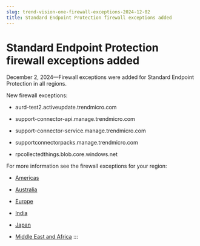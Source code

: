 ```yaml
---
slug: trend-vision-one-firewall-exceptions-2024-12-02
title: Standard Endpoint Protection firewall exceptions added
---
```

# Standard Endpoint Protection firewall exceptions added

December 2, 2024—Firewall exceptions were added for Standard Endpoint Protection in all regions.

New firewall exceptions:

- aurd-test2.activeupdate.trendmicro.com

- support-connector-api.manage.trendmicro.com

- support-connector-service.manage.trendmicro.com

- supportconnectorpacks.manage.trendmicro.com

- rpcollectedthings.blob.core.windows.net

For more information see the firewall exceptions for your region:

- [Americas](firewall-americas-all-exceptions.mdx)

- [Australia](firewall-australia-all-exceptions.mdx)

- [Europe](firewall-europe-all-exceptions.mdx)

- [India](firewall-india-all-exceptions.mdx)

- [Japan](firewall-japan-all-exceptions.mdx)

- [Middle East and Africa](firewall-uae-all-exceptions.mdx)
:::
